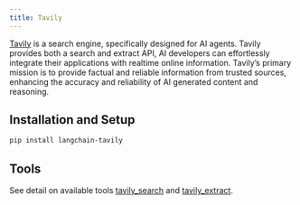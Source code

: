 ```yaml
---
title: Tavily
---
```


[Tavily](https://tavily.com) is a search engine, specifically designed for AI agents.
Tavily provides both a search and extract API, AI developers can effortlessly integrate their
applications with realtime online information. Tavily’s primary mission is to provide factual
and reliable information from trusted sources, enhancing the accuracy and reliability of AI
generated content and reasoning.

## Installation and Setup

```bash
pip install langchain-tavily
```

## Tools

See detail on available tools [tavily_search](/oss/python/integrations/tools/tavily_search) and [tavily_extract](/oss/python/integrations/tools/tavily_extract).
